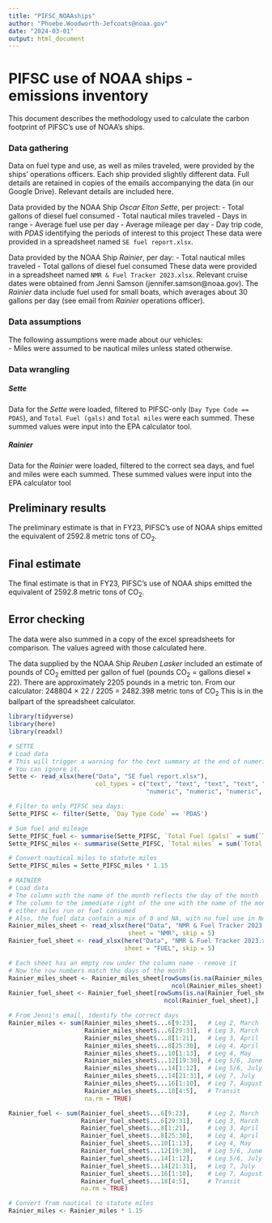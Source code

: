 ```yaml
---
title: "PIFSC_NOAAships"
author: "Phoebe.Woodworth-Jefcoats@noaa.gov"
date: "2024-03-01"
output: html_document
---
```


# PIFSC use of NOAA ships - emissions inventory
This document describes the methodology used to calculate the carbon footprint of PIFSC's use of NOAA's ships.

### Data gathering
Data on fuel type and use, as well as miles traveled, were provided by the ships' operations officers.  Each ship provided slightly different data.  Full details are retained in copies of the emails accompanying the data (in our Google Drive).  Relevant details are included here.

Data provided by the NOAA Ship *Oscar Elton Sette*, per project:
- Total gallons of diesel fuel consumed
- Total nautical miles traveled
- Days in range
- Average fuel use per day
- Average mileage per day
- Day trip code, with *PDAS* identifying the periods of interest to this project
These data were provided in a spreadsheet named `SE fuel report.xlsx`.

Data provided by the NOAA Ship *Rainier*, per day:
- Total nautical miles traveled
- Total gallons of diesel fuel consumed
These data were provided in a spreadsheet named `NMR & Fuel Tracker 2023.xlsx`.
Relevant cruise dates were obtained from Jenni Samson (jennifer.samson@noaa.gov).  The *Rainier* data include fuel used for small boats, which averages about 30 gallons per day (see email from *Rainier* operations officer).

### Data assumptions
The following assumptions were made about our vehicles:  
- Miles were assumed to be nautical miles unless stated otherwise.  

### Data wrangling
##### *Sette*
Data for the *Sette* were loaded, filtered to PIFSC-only (`Day Type Code == PDAS`), and `Total Fuel (gals)` and `Total miles` were each summed.  These summed values were input into the EPA calculator tool.

##### *Rainier*
Data for the *Rainier* were loaded, filtered to the correct sea days, and fuel and miles were each summed.  These summed values were input into the EPA calculator tool

## Preliminary results
The preliminary estimate is that in FY23, PIFSC's use of NOAA ships emitted the equivalent of 2592.8 metric tons of CO~2~.

## Final estimate
The final estimate is that in FY23, PIFSC's use of NOAA ships emitted the equivalent of 2592.8 metric tons of CO~2~.

## Error checking
The data were also summed in a copy of the excel spreadsheets for comparison.  The values agreed with those calculated here.

The data supplied by the NOAA Ship *Reuben Lasker* included an estimate of pounds of CO~2~ emitted per gallon of fuel (pounds CO~2~ = gallons diesel × 22).  There are approximately 2205 pounds in a metric ton.  From our calculator:
248804 × 22 / 2205 = 2482.398 metric tons of CO~2~
This is in the ballpart of the spreadsheet calculator.

```r
library(tidyverse)
library(here)
library(readxl)

# SETTE
# Load data
# This will trigger a warning for the text summary at the end of numeric columns.
# You can ignore it.
Sette <- read_xlsx(here("Data", "SE fuel report.xlsx"), 
                        col_types = c("text", "text", "text", "text", "text", 
                                      "numeric", "numeric", "numeric", "numeric", "numeric"))

# Filter to only PIFSC sea days:
Sette_PIFSC <- filter(Sette, `Day Type Code` == 'PDAS')

# Sum fuel and mileage
Sette_PIFSC_fuel <- summarise(Sette_PIFSC, `Total Fuel (gals)` = sum(`Total Fuel (gals)`))
Sette_PIFSC_miles <- summarise(Sette_PIFSC, `Total miles` = sum(`Total miles`))

# Convert nautical miles to statute miles
Sette_PIFSC_miles = Sette_PIFSC_miles * 1.15

# RAINIER
# Load data
# The column with the name of the month reflects the day of the month
# The column to the immediate right of the one with the name of the month reflects the value:
# either miles run or fuel consumed
# Also, the fuel data contain a mix of 0 and NA, with no fuel use in Nov or Dec
Rainier_miles_sheet <- read_xlsx(here("Data", "NMR & Fuel Tracker 2023.xlsx"), 
                                 sheet = "NMR", skip = 5)
Rainier_fuel_sheet <- read_xlsx(here("Data", "NMR & Fuel Tracker 2023.xlsx"), 
                                sheet = "FUEL", skip = 5)

# Each sheet has an empty row under the column name - remove it
# Now the row numbers match the days of the month
Rainier_miles_sheet <- Rainier_miles_sheet[rowSums(is.na(Rainier_miles_sheet)) != 
                                             ncol(Rainier_miles_sheet),]
Rainier_fuel_sheet <- Rainier_fuel_sheet[rowSums(is.na(Rainier_fuel_sheet)) != 
                                           ncol(Rainier_fuel_sheet),]

# From Jenni's email, identify the correct days
Rainier_miles <- sum(Rainier_miles_sheet$...6[9:23],   # Leg 2, March
                     Rainier_miles_sheet$...6[29:31],  # Leg 3, March
                     Rainier_miles_sheet$...8[1:21],   # Leg 3, April
                     Rainier_miles_sheet$...8[25:30],  # Leg 4, April
                     Rainier_miles_sheet$...10[1:13],  # Leg 4, May
                     Rainier_miles_sheet$...12[19:30], # Leg 5/6, June
                     Rainier_miles_sheet$...14[1:12],  # Leg 5/6, July
                     Rainier_miles_sheet$...14[21:31], # Leg 7, July
                     Rainier_miles_sheet$...16[1:10],  # Leg 7, August
                     Rainier_miles_sheet$...18[4:5],   # Transit
                     na.rm = TRUE) 

Rainier_fuel <- sum(Rainier_fuel_sheet$...6[9:23],     # Leg 2, March 
                    Rainier_fuel_sheet$...6[29:31],    # Leg 3, March
                    Rainier_fuel_sheet$...8[1:21],     # Leg 3, April
                    Rainier_fuel_sheet$...8[25:30],    # Leg 4, April
                    Rainier_fuel_sheet$...10[1:13],    # Leg 4, May
                    Rainier_fuel_sheet$...12[19:30],   # Leg 5/6, June
                    Rainier_fuel_sheet$...14[1:12],    # Leg 5/6, July
                    Rainier_fuel_sheet$...14[21:31],   # Leg 7, July
                    Rainier_fuel_sheet$...16[1:10],    # Leg 7, August
                    Rainier_fuel_sheet$...18[4:5],     # Transit
                    na.rm = TRUE) 

# Convert from nautical to statute miles
Rainier_miles <- Rainier_miles * 1.15
```
